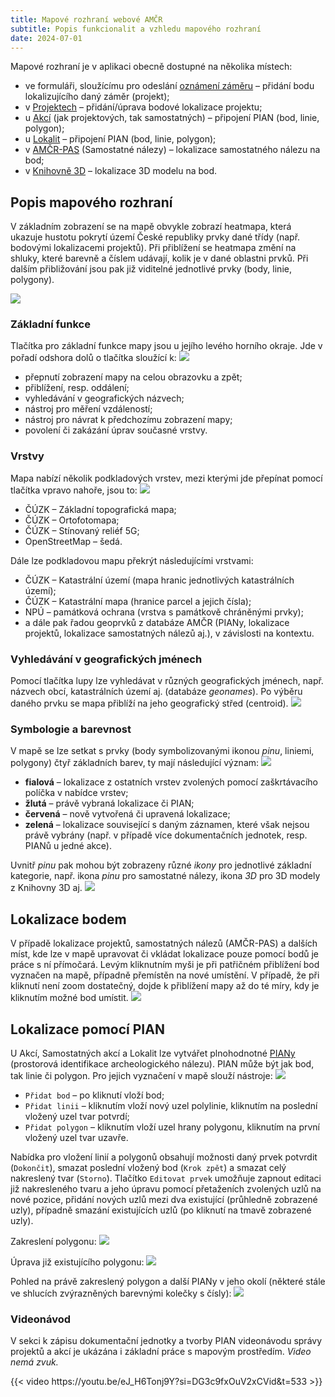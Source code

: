 ```yaml
---
title: Mapové rozhraní webové AMČR
subtitle: Popis funkcionalit a vzhledu mapového rozhraní
date: 2024-07-01
---
```


Mapové rozhraní je v aplikaci obecně dostupné na několika místech:

- ve formuláři, sloužícímu pro odeslání [oznámení záměru](https://amcr.aiscr.cz/oznameni/){.external} -- přidání bodu lokalizujícího daný záměr (projekt);
- v [Projektech](https://amcr.aiscr.cz/projekt/){.external} -- přidání/úprava bodové lokalizace projektu;
- u [Akcí](https://amcr-tr.aiscr.cz/arch-z/akce/){.external} (jak projektových, tak samostatných) -- připojení PIAN (bod, linie, polygon);
- u [Lokalit](https://amcr.aiscr.cz/arch-z/lokalita/){.external} -- připojení PIAN (bod, linie, polygon);
- v [AMČR-PAS](https://amcr.aiscr.cz/pas/){.external} (Samostatné nálezy) -- lokalizace samostatného nálezu na bod;
- v [Knihovně 3D](https://amcr.aiscr.cz/dokument/model/){.external} -- lokalizace 3D modelu na bod.

## Popis mapového rozhraní

V základním zobrazení se na mapě obvykle zobrazí heatmapa, která ukazuje hustotu pokrytí území České republiky prvky dané třídy (např. bodovými lokalizacemi projektů).
Při přiblížení se heatmapa změní na shluky, které barevně a číslem udávají, kolik je v dané oblastni prvků.
Při dalším přibližování jsou pak již viditelné jednotlivé prvky (body, linie, polygony).

![](figs/map-init.jpg)

### Základní funkce

Tlačítka pro základní funkce mapy jsou u jejího levého horního okraje.
Jde v pořadí odshora dolů o tlačítka sloužící k:
![](figs/map-tools.png){.column-margin}

- přepnutí zobrazení mapy na celou obrazovku a zpět;
- přiblížení, resp. oddálení;
- vyhledávání v geografických názvech;
- nástroj pro měření vzdáleností;
- nástroj pro návrat k předchozímu zobrazení mapy;
- povolení či zakázání úprav současné vrstvy.

### Vrstvy

Mapa nabízí několik podkladových vrstev, mezi kterými jde přepínat pomocí tlačítka vpravo nahoře, jsou to:
![](figs/map-layers.png){.column-margin}

- ČÚZK -- Základní topografická mapa;
- ČÚZK -- Ortofotomapa;
- ČÚZK -- Stínovaný reliéf 5G;
- OpenStreetMap -- šedá.

Dále lze podkladovou mapu překrýt následujícími vrstvami:

- ČÚZK -- Katastrální území (mapa hranic jednotlivých katastrálních území);
- ČÚZK -- Katastrální mapa (hranice parcel a jejich čísla);
- NPÚ -- památková ochrana (vrstva s památkově chráněnými prvky);
- a dále pak řadou geoprvků z databáze AMČR (PIANy, lokalizace projektů, lokalizace samostatných nálezů aj.), v závislosti na kontextu.

### Vyhledávání v geografických jménech

Pomocí tlačítka lupy lze vyhledávat v různých geografických jménech, např. názvech obcí, katastrálních území aj. (databáze *geonames*).
Po výběru daného prvku se mapa přiblíží na jeho geografický střed (centroid).
![](figs/map-geonames.png)

### Symbologie a barevnost

V mapě se lze setkat s prvky (body symbolizovanými ikonou *pinu*, liniemi, polygony) čtyř základních barev, ty mají následující význam:
![](figs/map-pins.png){.column-margin}

- **fialová** -- lokalizace z ostatních vrstev zvolených pomocí zaškrtávacího políčka v nabídce vrstev;
- **žlutá** -- právě vybraná lokalizace či PIAN;
- **červená** -- nově vytvořená či upravená lokalizace;
- **zelená** -- lokalizace související s daným záznamen, které však nejsou právě vybrány (např. v případě více dokumentačních jednotek, resp. PIANů u jedné akce).

Uvnitř *pinu* pak mohou být zobrazeny různé *ikony* pro jednotlivé základní kategorie, např. ikona *pinu* pro samostatné nálezy, ikona *3D* pro 3D modely z Knihovny 3D aj.
![](figs/map-pinicons.png){.column-margin}

## Lokalizace bodem

V případě lokalizace projektů, samostatných nálezů (AMČR-PAS) a dalších míst, kde lze v mapě upravovat či vkládat lokalizace pouze pomocí bodů je práce s ní přímočará.
Levým kliknutním myši je při patřičném přiblížení bod vyznačen na mapě, případně přemístěn na nové umístění.
V případě, že při kliknutí není zoom dostatečný, dojde k přiblížení mapy až do té míry, kdy je kliknutím možné bod umístit.
![](figs/map-proj.png)

## Lokalizace pomocí PIAN

U Akcí, Samostatných akcí a Lokalit lze vytvářet plnohodnotné [PIANy](o-systemu/pojmy.qmd/#pian) (prostorová identifikace archeologického nálezu).
PIAN může být jak bod, tak linie či polygon.
Pro jejich vyznačení v mapě slouží nástroje:
![](figs/map-draw.png){.column-margin}

- `Přidat bod` -- po kliknutí vloží bod;
- `Přidat linii` -- kliknutím vloží nový uzel polylinie, kliknutím na poslední vložený uzel tvar potvrdí;
- `Přidat polygon` -- kliknutím vloží uzel hrany polygonu, kliknutím na první vložený uzel tvar uzavře.

Nabídka pro vložení linií a polygonů obsahují možnosti daný prvek potvrdit (`Dokončit`), smazat poslední vložený bod (`Krok zpět`) a smazat celý nakreslený tvar (`Storno`).
Tlačítko `Editovat prvek` umožňuje zapnout editaci již nakresleného tvaru a jeho úpravu pomocí přetaženích zvolených uzlů na nové pozice, přidání nových uzlů mezi dva existující (průhledně zobrazené uzly), případně smazání existujících uzlů (po kliknutí na tmavě zobrazené uzly).

Zakreslení polygonu:
![](figs/map-poly1.png)

Úprava již existujícího polygonu:
![](figs/map-poly2.png)

Pohled na právě zakreslený polygon a další PIANy v jeho okolí (některé stále ve shlucích zvýrazněných barevnými kolečky s čísly):
![](figs/map-pian.png)

### Videonávod

V sekci k zápisu dokumentační jednotky a tvorby PIAN videonávodu správy projektů a akcí je ukázána i základní práce s mapovým prostředím.
*Video nemá zvuk.*

{{< video https://youtu.be/eJ_H6Tonj9Y?si=DG3c9fxOuV2xCVid&t=533 >}}
